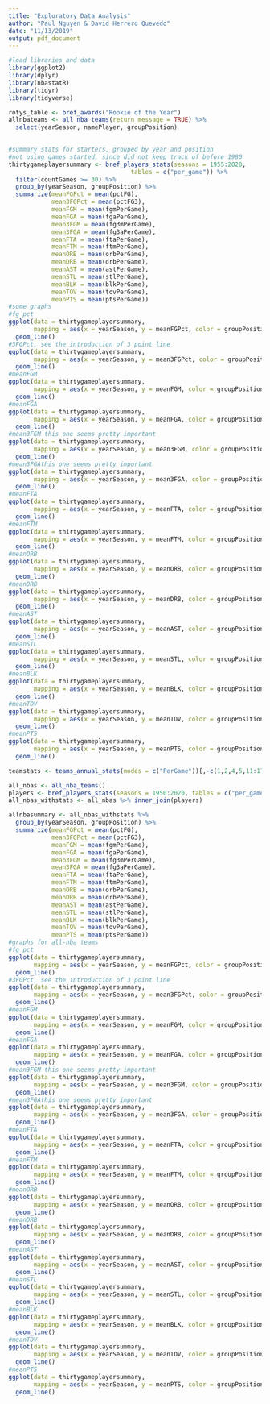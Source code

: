 ```yaml
---
title: "Exploratory Data Analysis"
author: "Paul Nguyen & David Herrero Quevedo"
date: "11/13/2019"
output: pdf_document
---
```


```r
#load libraries and data
library(ggplot2)
library(dplyr)
library(nbastatR)
library(tidyr)
library(tidyverse)

rotys_table <- bref_awards("Rookie of the Year")
allnbateams <- all_nba_teams(return_message = TRUE) %>%
  select(yearSeason, namePlayer, groupPosition)
  
```


```r
#summary stats for starters, grouped by year and position
#not using games started, since did not keep track of before 1980
thirtygameplayersummary <- bref_players_stats(seasons = 1955:2020,
                                  tables = c("per_game")) %>%
  filter(countGames >= 30) %>%
  group_by(yearSeason, groupPosition) %>%
  summarize(meanFGPct = mean(pctFG),
            mean3FGPct = mean(pctFG3),
            meanFGM = mean(fgmPerGame),
            meanFGA = mean(fgaPerGame),
            mean3FGM = mean(fg3mPerGame),
            mean3FGA = mean(fg3aPerGame),
            meanFTA = mean(ftaPerGame),
            meanFTM = mean(ftmPerGame),
            meanORB = mean(orbPerGame),
            meanDRB = mean(drbPerGame),
            meanAST = mean(astPerGame),
            meanSTL = mean(stlPerGame),
            meanBLK = mean(blkPerGame),
            meanTOV = mean(tovPerGame),
            meanPTS = mean(ptsPerGame))
#some graphs 
#fg pct
ggplot(data = thirtygameplayersummary, 
       mapping = aes(x = yearSeason, y = meanFGPct, color = groupPosition)) +
  geom_line()
#3FGPct, see the introduction of 3 point line
ggplot(data = thirtygameplayersummary, 
       mapping = aes(x = yearSeason, y = mean3FGPct, color = groupPosition)) +
  geom_line()
#meanFGM
ggplot(data = thirtygameplayersummary, 
       mapping = aes(x = yearSeason, y = meanFGM, color = groupPosition)) +
  geom_line()
#meanFGA
ggplot(data = thirtygameplayersummary, 
       mapping = aes(x = yearSeason, y = meanFGA, color = groupPosition)) +
  geom_line()
#mean3FGM this one seems pretty important
ggplot(data = thirtygameplayersummary, 
       mapping = aes(x = yearSeason, y = mean3FGM, color = groupPosition)) +
  geom_line()
#mean3FGAthis one seems pretty important
ggplot(data = thirtygameplayersummary, 
       mapping = aes(x = yearSeason, y = mean3FGA, color = groupPosition)) +
  geom_line()
#meanFTA
ggplot(data = thirtygameplayersummary, 
       mapping = aes(x = yearSeason, y = meanFTA, color = groupPosition)) +
  geom_line()
#meanFTM
ggplot(data = thirtygameplayersummary, 
       mapping = aes(x = yearSeason, y = meanFTM, color = groupPosition)) +
  geom_line()
#meanORB
ggplot(data = thirtygameplayersummary, 
       mapping = aes(x = yearSeason, y = meanORB, color = groupPosition)) +
  geom_line()
#meanDRB
ggplot(data = thirtygameplayersummary, 
       mapping = aes(x = yearSeason, y = meanDRB, color = groupPosition)) +
  geom_line()
#meanAST
ggplot(data = thirtygameplayersummary, 
       mapping = aes(x = yearSeason, y = meanAST, color = groupPosition)) +
  geom_line()
#meanSTL
ggplot(data = thirtygameplayersummary, 
       mapping = aes(x = yearSeason, y = meanSTL, color = groupPosition)) +
  geom_line()
#meanBLK
ggplot(data = thirtygameplayersummary, 
       mapping = aes(x = yearSeason, y = meanBLK, color = groupPosition)) +
  geom_line()
#meanTOV
ggplot(data = thirtygameplayersummary, 
       mapping = aes(x = yearSeason, y = meanTOV, color = groupPosition)) +
  geom_line()
#meanPTS
ggplot(data = thirtygameplayersummary, 
       mapping = aes(x = yearSeason, y = meanPTS, color = groupPosition)) +
  geom_line()
```

```r
teamstats <- teams_annual_stats(modes = c("PerGame"))[,-c(1,2,4,5,11:17)]

```


```r
all_nbas <- all_nba_teams()
players <- bref_players_stats(seasons = 1950:2020, tables = c("per_game"), include_all_nba = TRUE)
all_nbas_withstats <- all_nbas %>% inner_join(players)

allnbasummary <- all_nbas_withstats %>%
  group_by(yearSeason, groupPosition) %>%
  summarize(meanFGPct = mean(pctFG),
            mean3FGPct = mean(pctFG3),
            meanFGM = mean(fgmPerGame),
            meanFGA = mean(fgaPerGame),
            mean3FGM = mean(fg3mPerGame),
            mean3FGA = mean(fg3aPerGame),
            meanFTA = mean(ftaPerGame),
            meanFTM = mean(ftmPerGame),
            meanORB = mean(orbPerGame),
            meanDRB = mean(drbPerGame),
            meanAST = mean(astPerGame),
            meanSTL = mean(stlPerGame),
            meanBLK = mean(blkPerGame),
            meanTOV = mean(tovPerGame),
            meanPTS = mean(ptsPerGame))
#graphs for all-nba teams
#fg pct
ggplot(data = thirtygameplayersummary, 
       mapping = aes(x = yearSeason, y = meanFGPct, color = groupPosition)) +
  geom_line()
#3FGPct, see the introduction of 3 point line
ggplot(data = thirtygameplayersummary, 
       mapping = aes(x = yearSeason, y = mean3FGPct, color = groupPosition)) +
  geom_line()
#meanFGM
ggplot(data = thirtygameplayersummary, 
       mapping = aes(x = yearSeason, y = meanFGM, color = groupPosition)) +
  geom_line()
#meanFGA
ggplot(data = thirtygameplayersummary, 
       mapping = aes(x = yearSeason, y = meanFGA, color = groupPosition)) +
  geom_line()
#mean3FGM this one seems pretty important
ggplot(data = thirtygameplayersummary, 
       mapping = aes(x = yearSeason, y = mean3FGM, color = groupPosition)) +
  geom_line()
#mean3FGAthis one seems pretty important
ggplot(data = thirtygameplayersummary, 
       mapping = aes(x = yearSeason, y = mean3FGA, color = groupPosition)) +
  geom_line()
#meanFTA
ggplot(data = thirtygameplayersummary, 
       mapping = aes(x = yearSeason, y = meanFTA, color = groupPosition)) +
  geom_line()
#meanFTM
ggplot(data = thirtygameplayersummary, 
       mapping = aes(x = yearSeason, y = meanFTM, color = groupPosition)) +
  geom_line()
#meanORB
ggplot(data = thirtygameplayersummary, 
       mapping = aes(x = yearSeason, y = meanORB, color = groupPosition)) +
  geom_line()
#meanDRB
ggplot(data = thirtygameplayersummary, 
       mapping = aes(x = yearSeason, y = meanDRB, color = groupPosition)) +
  geom_line()
#meanAST
ggplot(data = thirtygameplayersummary, 
       mapping = aes(x = yearSeason, y = meanAST, color = groupPosition)) +
  geom_line()
#meanSTL
ggplot(data = thirtygameplayersummary, 
       mapping = aes(x = yearSeason, y = meanSTL, color = groupPosition)) +
  geom_line()
#meanBLK
ggplot(data = thirtygameplayersummary, 
       mapping = aes(x = yearSeason, y = meanBLK, color = groupPosition)) +
  geom_line()
#meanTOV
ggplot(data = thirtygameplayersummary, 
       mapping = aes(x = yearSeason, y = meanTOV, color = groupPosition)) +
  geom_line()
#meanPTS
ggplot(data = thirtygameplayersummary, 
       mapping = aes(x = yearSeason, y = meanPTS, color = groupPosition)) +
  geom_line()



```